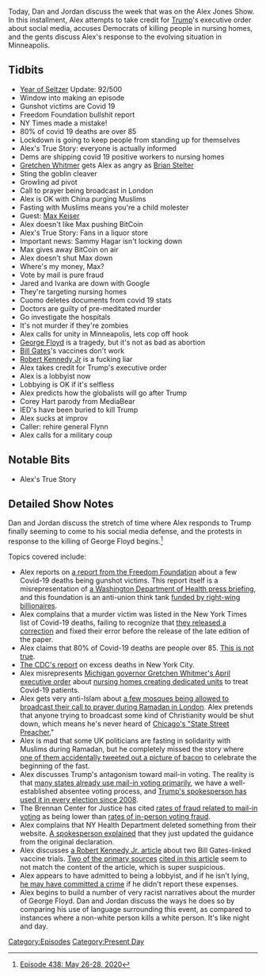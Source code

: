 {{DEFAULTSORT:
    #_EPISODE_0438:May 26-28, 2020
}}{{Episode
    | title             = May 26-28, 2020
    | caption           = Listen to this episode on [https://knowledgefight.libsyn.com/438-may-26-28-2020 Libsyn] [https://open.spotify.com/episode/7q2QMfKbTg7uCgDXnv3AMq Spotify], Read the [[Transcript/438: May 26-28, 2020|Unofficial Transcript]]
    | episodeNumber     = 438
    | length            = 02:29:28
    | airDate           = May 29, 2020
    | coverageStartDate = May 26, 2020
    | coverageEndDate   = May 28, 2020
    | episodeType       = [[:Category:Present Day|Present Day]]
    | appearance        = [[Gretchen Whitmer]], [[Brian Stelter]], [[Max Keiser]], [[Sammy Hagar]], [[Jared Kushner]], [[Ivanka Trump]], [[Anthony Cuomo]], [[George Floyd]], [[Bill Gates]], [[Robert Kennedy Jr]]
    | previousEpisode   = [[437: Gawain With a Telescope]]
    | nextEpisode       = [[439: May 29-31, 2020]]
}}

{{Stub}}

Today, Dan and Jordan discuss the week that was on the Alex Jones Show. In this installment, Alex attempts to take credit for [[Donald Trump|Trump]]'s executive order about social media, accuses Democrats of killing people in nursing homes, and the gents discuss Alex's response to the evolving situation in Minneapolis.

==Tidbits==

*[[The Year of the Seltzer|Year of Seltzer]] Update: 92/500
*Window into making an episode
*Gunshot victims are Covid 19
*Freedom Foundation bullshit report
*NY Times made a mistake!
*80% of covid 19 deaths are over 85
*Lockdown is going to keep people from standing up for themselves
*Alex's True Story: everyone is actually informed
*Dems are shipping covid 19 positive workers to nursing homes
*[[Gretchen Whitmer]] gets Alex as angry as [[Brian Stelter]]
*Sting the goblin cleaver
*Growling ad pivot
*Call to prayer being broadcast in London
*Alex is OK with China purging Muslims
*Fasting with Muslims means you're a child molester
*Guest: [[Max Keiser]]
*Alex doesn't like Max pushing BitCoin
*Alex's True Story: Fans in a liquor store
*Important news: Sammy Hagar isn't locking down
*Max gives away BitCoin on air
*Alex doesn't shut Max down
*Where's my money, Max?
*Vote by mail is pure fraud
*Jared and Ivanka are down with Google
*They're targeting nursing homes
*Cuomo deletes documents from covid 19 stats
*Doctors are guilty of pre-meditated murder
*Go investigate the hospitals
*It's not murder if they're zombies
*Alex calls for unity in Minneapolis, lets cop off hook
*[[George Floyd]] is a tragedy, but it's not as bad as abortion
*[[Bill Gates]]'s vaccines don't work
*[[Robert F. Kennedy Jr.|Robert Kennedy Jr]] is a fucking liar
*Alex takes credit for Trump's executive order
*Alex is a lobbyist now
*Lobbying is OK if it's selfless
*Alex predicts how the globalists will go after Trump
*Corey Hart parody from MediaBear
*IED's have been buried to kill Trump
*Alex sucks at improv
*Caller: rehire general Flynn
*Alex calls for a military coup

==Notable Bits==

*Alex's True Story

==Detailed Show Notes==

Dan and Jordan discuss the stretch of time where Alex responds to Trump finally seeming to come to his social media defense, and the protests in response to the killing of George Floyd begins.<ref>[https://knowledgefight.com/research/2020/6/1/episode-438-may-26-28-2020 Episode 438: May 26-28, 2020]</ref>

Topics covered include:

*Alex reports on [https://www.freedomfoundation.com/washington/washington-health-officials-gunshot-victims-counted-as-covid-19-deaths/ a report from the Freedom Foundation] about a few Covid-19 deaths being gunshot victims. This report itself is a misrepresentation of [https://www.freedomfoundation.com/wp-content/uploads/2020/05/DOH-COVID-19-telebriefing.mp3 a Washington Department of Health press briefing], and this foundation is an anti-union think tank [https://www.sourcewatch.org/index.php/Freedom_Foundation funded by right-wing billionaires].
*Alex complains that a murder victim was listed in the New York Times list of Covid-19 deaths, failing to recognize that [https://www.washingtontimes.com/news/2020/may/24/new-york-times-lists-homicide-victim-coronavirus-d/ they released a correction] and fixed their error before the release of the late edition of the paper.
*Alex claims that 80% of Covid-19 deaths are people over 85. [https://www.cdc.gov/nchs/nvss/vsrr/covid_weekly/index.htm This is not true].
*[https://www.cdc.gov/mmwr/volumes/69/wr/mm6919e5.htm The CDC's report] on excess deaths in New York City.
*Alex misrepresents [https://www.mlive.com/public-interest/2020/04/whitmer-orders-nursing-homes-to-transfer-coronavirus-patients-to-separate-units-or-special-facilities.html Michigan governor Gretchen Whitmer's April executive order] about [https://content.govdelivery.com/attachments/MIEOG/2020/04/15/file_attachments/1428213/EO%202020-50%20Emerg%20order%20-%20long-term%20care%20facilities.pdf nursing homes creating dedicated units] to treat Covid-19 patients.
*Alex gets very anti-Islam about [https://metro.co.uk/2020/05/05/call-prayer-broadcast-first-time-london-borough-lockdown-ramadan-12658639/ a few mosques being allowed to broadcast their call to prayer during Ramadan in London]. Alex pretends that anyone trying to broadcast some kind of Christianity would be shut down, which means he's never heard of [https://www.dnainfo.com/chicago/20160314/downtown/state-street-preacher-emblem-of-free-speech-chicago-after-trump-rally/ Chicago's "State Street Preacher.]"
*Alex is mad that some UK politicians are fasting in solidarity with Muslims during Ramadan, but he completely missed the story where [https://metro.co.uk/2020/04/27/lib-dem-tweets-picture-bacon-solidarity-muslims-fasting-ramadan-12616236/ one of them accidentally tweeted out a picture of bacon] to celebrate the beginning of the fast.
*Alex discusses Trump's antagonism toward mail-in voting. The reality is that [https://www.ncsl.org/research/elections-and-campaigns/all-mail-elections.aspx many states already use mail-in voting primarily], we have a well-established absentee voting process, and [https://www.cbsnews.com/news/kayleigh-mcenany-vote-by-mail-record-comments-absentee/ Trump's spokesperson has used it in every election since 2008].
*The Brennan Center for Justice has cited [https://www.brennancenter.org/our-work/analysis-opinion/false-narrative-vote-mail-fraud rates of fraud related to mail-in voting] as being lower than [https://www.brennancenter.org/our-work/research-reports/debunking-voter-fraud-myth rates of in-person voting fraud].
*Alex complains that NY Health Department deleted something from their website. [https://www.dailymail.co.uk/news/article-8360381/New-York-Health-Department-website-deletes-order-stating-nursing-homes-shouldnt-deny-admissions.html A spokesperson explained] that they just updated the guidance from the original declaration.
*Alex discusses [https://www.organicconsumers.org/news/another-gates-vaccine-bites-dust a Robert Kennedy Jr. article] about two Bill Gates-linked vaccine trials. [https://investors.modernatx.com/news-releases/news-release-details/moderna-announces-positive-interim-phase-1-data-its-mrna-vaccine Two of the primary sources] [https://www.immunology.ox.ac.uk/covid-19/covid-19-immunology-literature-reviews/chadox1-ncov-19-vaccination-prevents-sars-cov-2-pneumonia-in-rhesus-macaques cited in this article] seem to not match the content of the article, which is super suspicious.
*Alex appears to have admitted to being a lobbyist, and if he isn't lying, [https://smallbusiness.chron.com/federal-lobbying-guidelines-14110.html he may have committed a crime] if he didn't report these expenses.
*Alex begins to build a number of very racist narratives about the murder of George Floyd. Dan and Jordan discuss the ways he does so by comparing his use of language surrounding this event, as compared to instances where a non-white person kills a white person. It's like night and day.

[[Category:Episodes]]
[[Category:Present Day]]
